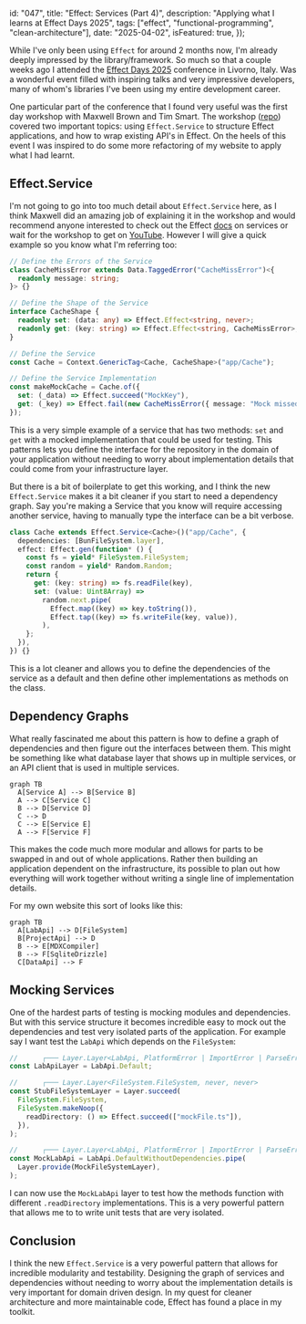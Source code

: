   id: "047",
  title: "Effect: Services (Part 4)",
  description: "Applying what I learns at Effect Days 2025",
  tags: ["effect", "functional-programming", "clean-architecture"],
  date: "2025-04-02",
  isFeatured: true,
});

While I've only been using `Effect` for around 2 months now, I'm already deeply
impressed by the library/framework. So much so that a couple weeks ago I
attended the [Effect Days 2025](https://effect.website/events/effect-days)
conference in Livorno, Italy. Was a wonderful event filled with inspiring talks
and very impressive developers, many of whom's libraries I've been using my
entire development career.

One particular part of the conference that I found very useful was the first day
workshop with Maxwell Brown and Tim Smart. The workshop
([repo](https://github.com/Effect-TS/effect-days-2025-workshop)) covered two
important topics: using `Effect.Service` to structure Effect applications, and
how to wrap existing API's in Effect. On the heels of this event I was inspired
to do some more refactoring of my website to apply what I had learnt.

## Effect.Service

I'm not going to go into too much detail about `Effect.Service` here, as I think
Maxwell did an amazing job of explaining it in the workshop and would recommend
anyone interested to check out the Effect
[docs](https://effect.website/docs/requirements-management/services/) on
services or wait for the workshop to get on
[YouTube](https://www.youtube.com/c/EFFECT-TS). However I will give a quick
example so you know what I'm referring too:

```ts
// Define the Errors of the Service
class CacheMissError extends Data.TaggedError("CacheMissError")<{
  readonly message: string;
}> {}

// Define the Shape of the Service
interface CacheShape {
  readonly set: (data: any) => Effect.Effect<string, never>;
  readonly get: (key: string) => Effect.Effect<string, CacheMissError>;
}

// Define the Service
const Cache = Context.GenericTag<Cache, CacheShape>("app/Cache");

// Define the Service Implementation
const makeMockCache = Cache.of({
  set: (_data) => Effect.succeed("MockKey"),
  get: (_key) => Effect.fail(new CacheMissError({ message: "Mock missed" })),
});
```

This is a very simple example of a service that has two methods: `set` and `get`
with a mocked implementation that could be used for testing. This patterns lets
you define the interface for the repository in the domain of your application
without needing to worry about implementation details that could come from your
infrastructure layer.

But there is a bit of boilerplate to get this working, and I think the new
`Effect.Service` makes it a bit cleaner if you start to need a dependency graph.
Say you're making a Service that you know will require accessing another
service, having to manually type the interface can be a bit verbose.

```ts showLineNumbers title="@/services/LabApi.ts"
class Cache extends Effect.Service<Cache>()("app/Cache", {
  dependencies: [BunFileSystem.layer],
  effect: Effect.gen(function* () {
    const fs = yield* FileSystem.FileSystem;
    const random = yield* Random.Random;
    return {
      get: (key: string) => fs.readFile(key),
      set: (value: Uint8Array) =>
        random.next.pipe(
          Effect.map((key) => key.toString()),
          Effect.tap((key) => fs.writeFile(key, value)),
        ),
    };
  }),
}) {}
```

This is a lot cleaner and allows you to define the dependencies of the service
as a default and then define other implementations as methods on the class.

## Dependency Graphs

What really fascinated me about this pattern is how to define a graph of
dependencies and then figure out the interfaces between them. This might be
something like what database layer that shows up in multiple services, or an API
client that is used in multiple services.

```mermaid
graph TB
  A[Service A] --> B[Service B]
  A --> C[Service C]
  B --> D[Service D]
  C --> D
  C --> E[Service E]
  A --> F[Service F]
```

This makes the code much more modular and allows for parts to be swapped in and
out of whole applications. Rather then building an application dependent on the
infrastructure, its possible to plan out how everything will work together
without writing a single line of implementation details.

For my own website this sort of looks like this:

```mermaid
graph TB
  A[LabApi] --> D[FileSystem]
  B[ProjectApi] --> D
  B --> E[MDXCompiler]
  B --> F[SqliteDrizzle]
  C[DataApi] --> F
```

## Mocking Services

One of the hardest parts of testing is mocking modules and dependencies. But
with this service structure it becomes incredible easy to mock out the
dependencies and test very isolated parts of the application. For example say I
want test the `LabApi` which depends on the `FileSystem`:

```ts
//      ┌─── Layer.Layer<LabApi, PlatformError | ImportError | ParseError, never>
const LabApiLayer = LabApi.Default;

//      ┌─── Layer.Layer<FileSystem.FileSystem, never, never>
const StubFileSystemLayer = Layer.succeed(
  FileSystem.FileSystem,
  FileSystem.makeNoop({
    readDirectory: () => Effect.succeed(["mockFile.ts"]),
  }),
);

//      ┌─── Layer.Layer<LabApi, PlatformError | ImportError | ParseError, never>
const MockLabApi = LabApi.DefaultWithoutDependencies.pipe(
  Layer.provide(MockFileSystemLayer),
);
```

I can now use the `MockLabApi` layer to test how the methods function with
different `.readDirectory` implementations. This is a very powerful pattern that
allows me to to write unit tests that are very isolated.

## Conclusion

I think the new `Effect.Service` is a very powerful pattern that allows for
incredible modularity and testability. Designing the graph of services and
dependencies without needing to worry about the implementation details is very
important for domain driven design. In my quest for cleaner architecture and
more maintainable code, Effect has found a place in my toolkit.
